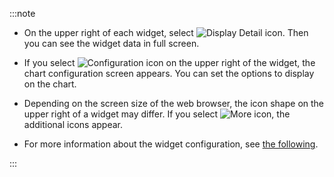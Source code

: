 :::note

-   On the upper right of each widget, select ![Display Detail icon](/img/ico-detail-mode.svg). Then you can see the widget data in full screen.

-   If you select ![Configuration icon](/img/ico-setting.svg) on the upper right of the widget, the chart configuration screen appears. You can set the options to display on the chart.

-   Depending on the screen size of the web browser, the icon shape on the upper right of a widget may differ. If you select ![More icon](/img/ico-more.svg), the additional icons appear.

-   For more information about the widget configuration, see [the following](dashboard-widget-setting).

:::
